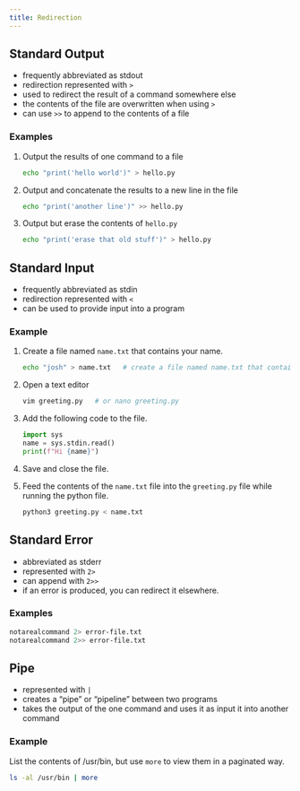 ```yaml
---
title: Redirection
---
```


## Standard Output

- frequently abbreviated as stdout
- redirection represented with `>`
- used to redirect the result of a command somewhere else
- the contents of the file are overwritten when using `>`
- can use `>>` to append to the contents of a file

### Examples

1. Output the results of one command to a file

    ```sh
    echo "print('hello world')" > hello.py
    ```

2. Output and concatenate the results to a new line in the file

    ```sh
    echo "print('another line')" >> hello.py
    ```

3. Output but erase the contents of `hello.py`

    ```sh
    echo "print('erase that old stuff')" > hello.py
    ```


## Standard Input

- frequently abbreviated as stdin
- redirection represented with `<`
- can be used to provide input into a program 

### Example

1. Create a file named `name.txt` that contains your name.

    ```sh
    echo "josh" > name.txt   # create a file named name.txt that contains your name
    ```

2. Open a text editor

    ```sh
    vim greeting.py   # or nano greeting.py
    ```

3. Add the following code to the file.

    ```Python
    import sys
    name = sys.stdin.read()
    print(f"Hi {name}")
    ```

4. Save and close the file.

5. Feed the contents of the `name.txt` file into the `greeting.py` file while running the python file.

    ```sh 
    python3 greeting.py < name.txt
    ```

## Standard Error

- abbreviated as stderr
- represented with `2>`
- can append with `2>>`
- if an error is produced, you can redirect it elsewhere.


### Examples

```sh
notarealcommand 2> error-file.txt
notarealcommand 2>> error-file.txt
```


## Pipe

- represented with `|`
- creates a "pipe" or "pipeline" between two programs
- takes the output of the one command and uses it as input it into another command

### Example 

List the contents of /usr/bin, but use `more` to view them in a paginated way.

```sh
ls -al /usr/bin | more
```


